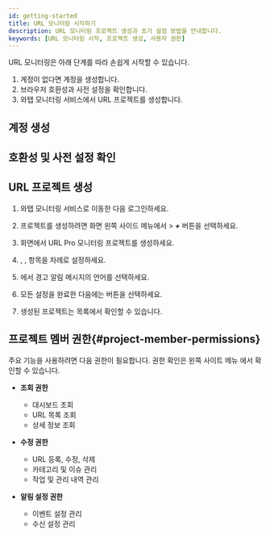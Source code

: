```yaml
---
id: getting-started
title: URL 모니터링 시작하기
description: URL 모니터링 프로젝트 생성과 초기 설정 방법을 안내합니다.
keywords: [URL 모니터링 시작, 프로젝트 생성, 사용자 권한]
---
```




URL 모니터링은 아래 단계를 따라 손쉽게 시작할 수 있습니다.

1. 계정이 없다면 계정을 생성합니다.  
2. 브라우저 호환성과 사전 설정을 확인합니다.  
3. 와탭 모니터링 서비스에서 URL 프로젝트를 생성합니다.

## 계정 생성

## 호환성 및 사전 설정 확인 

## URL 프로젝트 생성

1. 와탭 모니터링 서비스로 이동한 다음 로그인하세요.

1. 프로젝트를 생성하려면 화면 왼쪽 사이드 메뉴에서 <Cmdname sid="BTN07332" className="uitext" /> &gt; ***+*** <Cmdname sid='BTN06696' className='uitext'/> 버튼을 선택하세요.

1. <Cmdname sid="TTL07073" className="uitext" /> 화면에서 URL Pro 모니터링 프로젝트를 생성하세요.

1. <Cmdname sid="project_name" className="uitext" />, <Cmdname sid="data_server_region" className="uitext" />, <Cmdname sid="project_time_zone" className="uitext" /> 항목을 차례로 설정하세요.

1. <Cmdname sid="TTL07727" className="uitext" />에서 경고 알림 메시지의 언어를 선택하세요.

1. 모든 설정을 완료한 다음에는 <Cmdname sid="creating_a_project" className="uitext" /> 버튼을 선택하세요.

1. 생성된 프로젝트는 목록에서 확인할 수 있습니다.

## 프로젝트 멤버 권한{#project-member-permissions}

주요 기능을 사용하려면 다음 권한이 필요합니다. 권한 확인은 왼쪽 사이트 메뉴 <Cmdname sid="project_member" className="uitext" />에서 확인할 수 있습니다. 

- **조회 권한**  
  - 대시보드 조회  
  - URL 목록 조회  
  - 상세 정보 조회

- **수정 권한**  
  - URL 등록, 수정, 삭제  
  - 카테고리 및 이슈 관리  
  - 작업 및 관리 내역 관리

- **알림 설정 권한**  
  - 이벤트 설정 관리  
  - 수신 설정 관리

